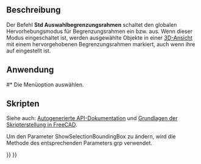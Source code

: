 <languages/>

{{Docnav/de
|[[Std_DrawStyle/de|Darstellungsart]]
|[[Std_ViewIvStereoRedGreen/de|AnsichtStereoRotGrün]]
|[[Std_View_Menu/de|Std Menü Ansicht]]
|IconL=Std_DrawStyle.svg
|IconR=Std_ViewIvStereoRedGreen.svg
|IconC=Freecad.svg
}}

{{GuiCommand/de
|Name=Std SelBoundingBox
|Name/de=Std Auswahlbegrenzungsrahmen
|MenuLocation=Ansicht → Begrenzungsrahmen
|Workbenches=Alle
|Version=0.19
|SeeAlso=[[Std_DrawStyle/de|Std Darstellungsart]]
}}

<span id="Description"></span>
==Beschreibung==

Der Befehl '''Std Auswahlbegrenzungsrahmen''' schaltet den globalen Hervorhebungsmodus für Begrenzungsrahmen ein bzw. aus. Wenn dieser Modus eingeschaltet ist, werden ausgewählte Objekte in einer [[3D_View/de|3D-Ansicht]] mit einem hervorgehobenen Begrenzungsrahmen markiert, auch wenn ihre {{PropertyView/de|Selection Style}} auf {{Value|Shape}} eingestellt ist.

<span id="Usage"></span>
==Anwendung==

#* Die Menüoption {{MenuCommand|Ansicht → [[Image:Std_SelBoundingBox.svg|16px]] Begrenzungsrahmen}} auswählen.

<span id="Scripting"></span>
==Skripten==

Siehe auch: [https://freecad.github.io/SourceDoc/ Autogenerierte API-Dokumentation] und [[FreeCAD_Scripting_Basics/de|Grundlagen der Skripterstellung in FreeCAD]].

Um den Parameter ShowSelectionBoundingBox zu ändern, wird die Methode {{incode|SetBool}} des entsprechenden Parameters grp verwendet.

{{Code|code=
import FreeCAD, FreeCADGui

grp = FreeCAD.ParamGet("User parameter:BaseApp/Preferences/View")
if grp.GetBool("ShowSelectionBoundingBox"):
    grp.SetBool("ShowSelectionBoundingBox", False)
else:
    grp.SetBool("ShowSelectionBoundingBox", True)

FreeCADGui.updateCommands()
}}


{{Docnav/de
|[[Std_DrawStyle/de|Darstellungsart]]
|[[Std_ViewIvStereoRedGreen/de|AnsichtStereoRotGrün]]
|[[Std_View_Menu/de|Std Menü Ansicht]]
|IconL=Std_DrawStyle.svg
|IconR=Std_ViewIvStereoRedGreen.svg
|IconC=Freecad.svg
}}

{{Std_Base_navi{{#translation:}}}}
{{Userdocnavi{{#translation:}}}}